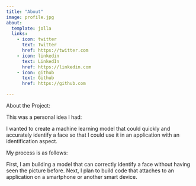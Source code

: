 ```yaml
---
title: "About"
image: profile.jpg
about:
  template: jolla
  links:
    - icon: twitter
      text: Twitter
      href: https://twitter.com
    - icon: linkedin
      text: LinkedIn
      href: https://linkedin.com
    - icon: github
      text: Github
      href: https://github.com

---
```


About the Project:

This was a personal idea I had: 

I wanted to create a machine learning model that could quickly and accurately identify a face so that I could use it in an application with an identification aspect.

My process is as follows:

First, I am building a model that can correctly identify a face without having seen the picture before. Next, I plan to build code that attaches to an application on a smartphone or another smart device.